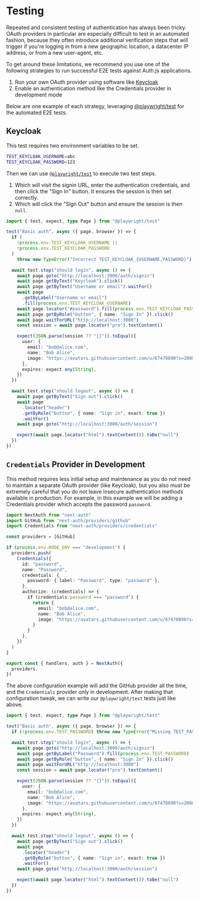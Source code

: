 # Testing

Repeated and consistent testing of authentication has always been tricky. OAuth providers in particular are especially difficult to test in an automated fashion, because they often introduce additional verification steps that will trigger if you're logging in from a new geographic location, a datacenter IP address, or from a new user-agent, etc.

To get around these limitations, we recommend you use one of the following strategies to run successful E2E tests against Auth.js applications.

1. Run your own OAuth provider using software like [Keycloak](https://www.keycloak.org)
2. Enable an authentication method like the Credentials provider in development mode

Below are one example of each strategy, leveraging [@playwright/test](https://playwright.dev) for the automated E2E tests.

## Keycloak

This test requires two environment variables to be set.

```bash filename=".env"
TEST_KEYCLOAK_USERNAME=abc
TEST_KEYCLOAK_PASSWORD=123
```

Then we can use [`@playwright/test`](https://playwright.dev) to execute two test steps.

1. Which will visit the signin URL, enter the authentication credentials, and then click the "Sign In" button. It ensures the session is then set correctly.
2. Which will click the "Sign Out" button and ensure the session is then `null`.

```ts filename="tests/e2e/basic-auth.spec.ts" {10, 32}
import { test, expect, type Page } from "@playwright/test"

test("Basic auth", async ({ page, browser }) => {
  if (
    !process.env.TEST_KEYCLOAK_USERNAME ||
    !process.env.TEST_KEYCLOAK_PASSWORD
  )
    throw new TypeError("Incorrect TEST_KEYCLOAK_{USERNAME,PASSWORD}")

  await test.step("should login", async () => {
    await page.goto("http://localhost:3000/auth/signin")
    await page.getByText("Keycloak").click()
    await page.getByText("Username or email").waitFor()
    await page
      .getByLabel("Username or email")
      .fill(process.env.TEST_KEYCLOAK_USERNAME)
    await page.locator("#password").fill(process.env.TEST_KEYCLOAK_PASSWORD)
    await page.getByRole("button", { name: "Sign In" }).click()
    await page.waitForURL("http://localhost:3000")
    const session = await page.locator("pre").textContent()

    expect(JSON.parse(session ?? "{}")).toEqual({
      user: {
        email: "bob@alice.com",
        name: "Bob Alice",
        image: "https://avatars.githubusercontent.com/u/67470890?s=200&v=4",
      },
      expires: expect.any(String),
    })
  })

  await test.step("should logout", async () => {
    await page.getByText("Sign out").click()
    await page
      .locator("header")
      .getByRole("button", { name: "Sign in", exact: true })
      .waitFor()
    await page.goto("http://localhost:3000/auth/session")

    expect(await page.locator("html").textContent()).toBe("null")
  })
})
```

## `Credentials` Provider in Development

This method requires less initial setup and maintenance as you do not need to maintain a separate OAuth provider (like Keycloak), but you also must be extremely careful that you do not leave insecure authentication methods available in production. For example, in this example we will be adding a Credentials provider which accepts the password `password`.

```ts filename="auth.ts" {16}
import NextAuth from "next-auth"
import GitHub from "next-auth/providers/github"
import Credentials from "next-auth/providers/credentials"

const providers = [GitHub]

if (process.env.NODE_ENV === "development") {
  providers.push(
    Credentials({
      id: "password",
      name: "Password",
      credentials: {
        password: { label: "Password", type: "password" },
      },
      authorize: (credentials) => {
        if (credentials.password === "password") {
          return {
            email: "bob@alice.com",
            name: "Bob Alice",
            image: "https://avatars.githubusercontent.com/u/67470890?s=200&v=4",
          }
        }
      },
    })
  )
}

export const { handlers, auth } = NextAuth({
  providers,
})
```

The above configuration example will add the GitHub provider all the time, and the `Credentials` provider only in development. After making that configuration tweak, we can write our `@playwright/test` tests just like above.

```ts filename="tests/e2e/basic-auth.spec.ts" {8}
import { test, expect, type Page } from "@playwright/test"

test("Basic auth", async ({ page, browser }) => {
  if (!process.env.TEST_PASSWORD) throw new TypeError("Missing TEST_PASSWORD")

  await test.step("should login", async () => {
    await page.goto("http://localhost:3000/auth/signin")
    await page.getByLabel("Password").fill(process.env.TEST_PASSWORD)
    await page.getByRole("button", { name: "Sign In" }).click()
    await page.waitForURL("http://localhost:3000")
    const session = await page.locator("pre").textContent()

    expect(JSON.parse(session ?? "{}")).toEqual({
      user: {
        email: "bob@alice.com",
        name: "Bob Alice",
        image: "https://avatars.githubusercontent.com/u/67470890?s=200&v=4",
      },
      expires: expect.any(String),
    })
  })

  await test.step("should logout", async () => {
    await page.getByText("Sign out").click()
    await page
      .locator("header")
      .getByRole("button", { name: "Sign in", exact: true })
      .waitFor()
    await page.goto("http://localhost:3000/auth/session")

    expect(await page.locator("html").textContent()).toBe("null")
  })
})
```
